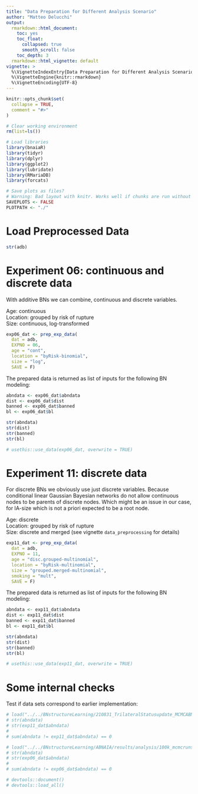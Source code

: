 ```yaml
---
title: "Data Preparation for Different Analysis Scenario"
author: "Matteo Delucchi"
output:
  rmarkdown::html_document:
    toc: yes
    toc_float:
      collapsed: true
      smooth_scroll: false
    toc_depth: 3
  rmarkdown::html_vignette: default
vignette: >
  %\VignetteIndexEntry{Data Preparation for Different Analysis Scenario}
  %\VignetteEngine{knitr::rmarkdown}
  %\VignetteEncoding{UTF-8}
---
```


```r
knitr::opts_chunk$set(
  collapse = TRUE,
  comment = "#>"
)
```

```r
# Clear working environment
rm(list=ls())

# Load libraries
library(bnaiaR)
library(tidyr)
library(dplyr)
library(ggplot2)
library(lubridate)
library(RMariaDB)
library(forcats)

# Save plots as files? 
# Warning: Bad layout with knitr. Works well if chunks are run without rendering.
SAVEPLOTS <- FALSE
PLOTPATH <- "./"
```

# Load Preprocessed Data

```r
str(adb)
```

# Experiment 06: continuous and discrete data

With additive BNs we can combine, continuous and discrete variables.

Age: continuous  
Location: grouped by risk of rupture  
Size: continuous, log-transformed  

```r
exp06_dat <- prep_exp_data(
  dat = adb,
  EXPNO = 06,
  age = "cont",
  location = "byRisk-binomial",
  size = "log",
  SAVE = F)
```

The prepared data is returned as list of inputs for the following 
BN modeling:

```r
abndata <- exp06_dat$abndata
dist <- exp06_dat$dist
banned <- exp06_dat$banned
bl <- exp06_dat$bl

str(abndata)
str(dist)
str(banned)
str(bl)
```

```r
# usethis::use_data(exp06_dat, overwrite = TRUE)
```


# Experiment 11: discrete data

For discrete BNs we obviously use just discrete variables.
Because conditional linear Gaussian Bayesian networks do not allow continuous nodes 
to be parents of discrete nodes. Which might be an issue in our case, for IA-size
which is not a priori expected to be a root node.

Age: discrete  
Location: grouped by risk of rupture  
Size: discrete and merged (see vignette `data_preprocessing` for details)  

```r
exp11_dat <- prep_exp_data(
  dat = adb,
  EXPNO = 11,
  age = "disc.grouped-multinomial",
  location = "byRisk-multinomial",
  size = "grouped.merged-multinomial",
  smoking = "mult",
  SAVE = F)
```

The prepared data is returned as list of inputs for the following 
BN modeling:

```r
abndata <- exp11_dat$abndata
dist <- exp11_dat$dist
banned <- exp11_dat$banned
bl <- exp11_dat$bl

str(abndata)
str(dist)
str(banned)
str(bl)
```

```r
# usethis::use_data(exp11_dat, overwrite = TRUE)
```

# Some internal checks

Test if data sets correspond to earlier implementation:

```r
# load("../../BNstructureLearning/210831_TrilateralStatusupdate_MCMCABNvsTabu/exp29_data.RData")
# str(abndata)
# str(exp11_dat$abndata)
# 
# sum(abndata != exp11_dat$abndata) == 0
```


```r
# load("../../BNstructureLearning/ABNAIA/results/analysis/100k_mcmcruns/exp6_100k_analysis_results.RData")
# str(abndata)
# str(exp06_dat$abndata)
# 
# sum(abndata != exp06_dat$abndata) == 0
```

```r
# devtools::document()
# devtools::load_all()
```

